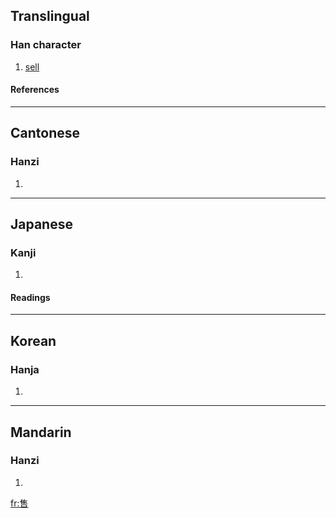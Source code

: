 ==Translingual==
===Han character===
{{Han char|rn=30|rad=口|as=08|sn=11|four=2060<sub>1</sub>|canj=人土口 (OGR)}}
# [[sell]]
====References====
{{Han ref|kx=0193.150|dkj=03760|dj=0413.160|hdz=10642.060|uh=552E|ud=21806|bh=B0E2|bd=45282}}
----
==Cantonese==
===Hanzi===
{{yue-hanzi|jyut=|y=sau6}}
# {{defn|Cantonese}}
----
==Japanese==
===Kanji===
{{ja-kanji|grade=|rs=口08}}
# {{defn|Japanese}} 
====Readings====
{{ja-readings|on=[[しゅう]] (shū)|kun=[[うる]] (uru)}}
----
==Korean==
===Hanja===
{{ko-hanja|hangeul=수|rv=su|mr=su}}
# {{defn|Korean}}
----
==Mandarin==
===Hanzi===
{{cmn-hanzi|pin=[[shòu]] (shou4)|wg=shou<sup>4</sup>}}
# {{defn|Mandarin}}

[[fr:售]]